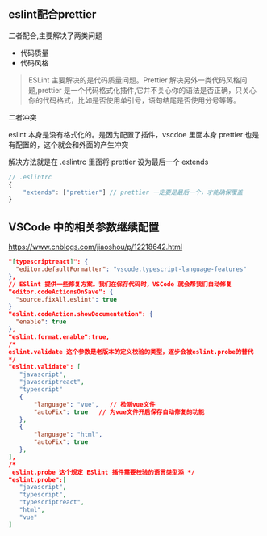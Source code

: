 ## eslint配合prettier
二者配合,主要解决了两类问题
* 代码质量
* 代码风格
> ESLint 主要解决的是代码质量问题。Prettier 解决另外一类代码风格问题,prettier 是一个代码格式化插件,它并不关心你的语法是否正确，只关心你的代码格式，比如是否使用单引号，语句结尾是否使用分号等等。

二者冲突

eslint 本身是没有格式化的。是因为配置了插件，vscdoe 里面本身 prettier 也是有配置的，这个就会和外面的产生冲突

解决方法就是在 .eslintrc 里面将 prettier 设为最后一个 extends
```js
// .eslintrc    
{      
    "extends": ["prettier"] // prettier 一定要是最后一个，才能确保覆盖    
}
```

## VSCode 中的相关参数继续配置
https://www.cnblogs.com/jiaoshou/p/12218642.html
```json
"[typescriptreact]": {
  "editor.defaultFormatter": "vscode.typescript-language-features"
},
// ESlint 提供一些修复方案。我们在保存代码时，VSCode 就会帮我们自动修复
"editor.codeActionsOnSave": {
  "source.fixAll.eslint": true
}
"eslint.codeAction.showDocumentation": {
  "enable": true
},
"eslint.format.enable":true,
/*
eslint.validate 这个参数是老版本的定义校验的类型，逐步会被eslint.probe的替代
*/
"eslint.validate": [
   "javascript",
   "javascriptreact",
   "typescript"
   {
       "language": "vue",   // 检测vue文件
       "autoFix": true   // 为vue文件开启保存自动修复的功能
   },
   {
	   "language": "html",
	   "autoFix": true
   },
],
/*
 eslint.probe 这个规定 ESlint 插件需要校验的语言类型添 */
"eslint.probe":[
   "javascript",
   "typescript", 
   "typescriptreact", 
   "html", 
   "vue"
]
```